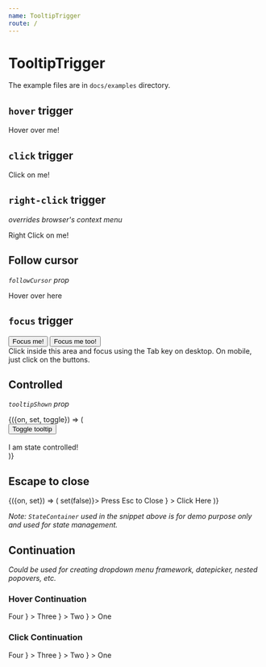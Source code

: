 ```yaml
---
name: TooltipTrigger
route: /
---
```



# TooltipTrigger

The example files are in `docs/examples` directory.

## `hover` trigger

<Playground>
  <BasicTooltipTrigger tooltip="Hello, World!">
    Hover over me!
  </BasicTooltipTrigger>
</Playground>

## `click` trigger

<Playground>
  <BasicTooltipTrigger trigger="click" tooltip="Hello, World!">
    Click on me!
  </BasicTooltipTrigger>
</Playground>

## `right-click` trigger

_overrides browser's context menu_

<Playground>
  <BasicTooltipTrigger trigger="right-click" tooltip="Hello, World!">
    Right Click on me!
  </BasicTooltipTrigger>
</Playground>

## Follow cursor

_`followCursor` prop_

<Playground>
  <BasicTooltipTrigger followCursor hideArrow tooltip="Hello, Cursor!">
    <span
      style={{
        display: 'inline-block',
        padding: 10,
        width: 200,
        height: 100,
        border: '1px solid silver'
      }}
    >
      Hover over here
    </span>
  </BasicTooltipTrigger>
</Playground>

## `focus` trigger

<Playground>
  <div
    tabIndex="-1"
    style={{
      border: '1px solid silver',
      padding: 20,
      display: 'flex',
      justifyContent: 'space-between'
    }}
  >
    <div
      style={{
        display: 'flex',
        flex: 2,
        flexDirection: 'column',
        justifyContent: 'space-around',
        alignItems: 'center'
      }}
    >
      <BasicTooltipTrigger
        trigger="focus"
        tooltip="Hello, World!"
        placement="top"
      >
        <button>Focus me!</button>
      </BasicTooltipTrigger>
      <BasicTooltipTrigger trigger="focus" tooltip="Hello, World!">
        <button>Focus me too!</button>
      </BasicTooltipTrigger>
    </div>
    <div style={{flex: 3, fontSize: 12, textAlign: 'center', padding: 50}}>
      Click inside this area and focus using the Tab key on desktop. On mobile,
      just click on the buttons.
    </div>
  </div>
</Playground>

## Controlled

_`tooltipShown` prop_

<Playground>
  <StateContainer>
    {({on, set, toggle}) => (
      <div>
        <button onClick={toggle}>Toggle tooltip</button>
        <br />
        <br />
        <BasicTooltipTrigger
          trigger="none"
          tooltipShown={on}
          onVisibilityChange={set}
          tooltip="Hello, Controlled!"
        >
          I am state controlled!
        </BasicTooltipTrigger>
      </div>
    )}
  </StateContainer>
</Playground>

## Escape to close

<Playground>
  <StateContainer>
    {({on, set}) => (
      <BasicTooltipTrigger
        trigger="click"
        tooltipShown={on}
        onVisibilityChange={set}
        tooltip={
          <EscapeToClose closeTooltip={() => set(false)}>
            Press Esc to Close
          </EscapeToClose>
        }
      >
        Click Here
      </BasicTooltipTrigger>
    )}
  </StateContainer>
</Playground>

_Note: `StateContainer` used in the snippet above is for demo purpose only and used for state management._

## Continuation

_Could be used for creating dropdown menu framework, datepicker, nested popovers, etc._

### Hover Continuation

<Playground>
  <BasicTooltipTrigger
    tooltip={
      <BasicTooltipTrigger
        tooltip={
          <BasicTooltipTrigger
            placement="bottom"
            tooltip={
              <BasicTooltipTrigger tooltip="Five">Four</BasicTooltipTrigger>
            }
          >
            Three
          </BasicTooltipTrigger>
        }
      >
        Two
      </BasicTooltipTrigger>
    }
  >
    One
  </BasicTooltipTrigger>
</Playground>

### Click Continuation

<Playground>
  <BasicTooltipTrigger
    trigger="click"
    tooltip={
      <BasicTooltipTrigger
        trigger="click"
        tooltip={
          <BasicTooltipTrigger
            trigger="click"
            placement="bottom"
            tooltip={
              <BasicTooltipTrigger trigger="click" tooltip="Five">
                Four
              </BasicTooltipTrigger>
            }
          >
            Three
          </BasicTooltipTrigger>
        }
      >
        Two
      </BasicTooltipTrigger>
    }
  >
    One
  </BasicTooltipTrigger>
</Playground>
